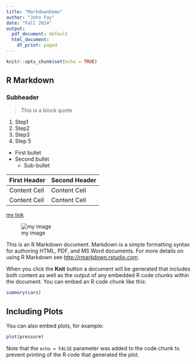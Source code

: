 ```yaml
---
title: "MarkdownDemo"
author: "John Fay"
date: "Fall 2024"
output:
  pdf_document: default
  html_document:
    df_print: paged
---
```


```r
knitr::opts_chunk$set(echo = TRUE)
```

## R Markdown
### Subheader

>This is a block quote

1. Step1
1. Step2
1. Step3
1. Step 5

* First bullet
* Second bullet
  * Sub-bullet

First Header  | Second Header
------------- | -------------
Content Cell  | Content Cell
Content Cell  | Content Cell

[my link](http://rmarkdown.rstudio.com)

![my image](img/rmarkdownflow.png)

This is an R Markdown document. Markdown is a simple formatting syntax for authoring HTML, PDF, and MS Word documents. For more details on using R Markdown see <http://rmarkdown.rstudio.com>.

When you click the **Knit** button a document will be generated that includes both content as well as the output of any embedded R code chunks within the document. You can embed an R code chunk like this:

```r
summary(cars)
```

## Including Plots

You can also embed plots, for example:

```r
plot(pressure)
```

Note that the `echo = FALSE` parameter was added to the code chunk to prevent printing of the R code that generated the plot.
